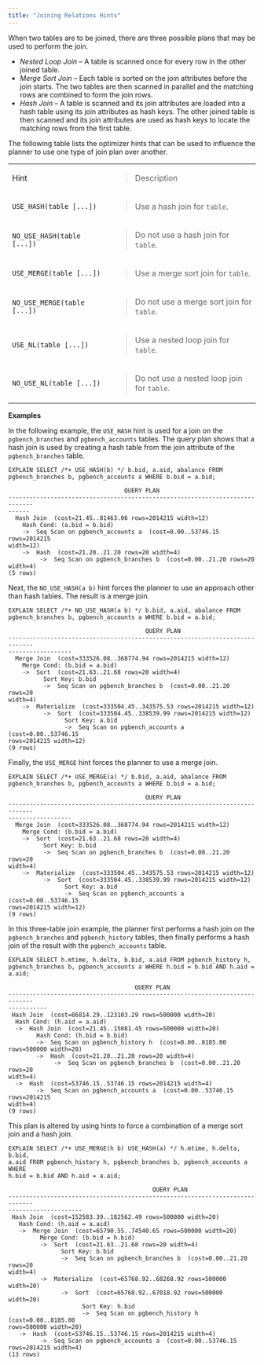 ```yaml
---
title: "Joining Relations Hints"
---
```


<div id="joining_relations_hints" class="registered_link"></div>


When two tables are to be joined, there are three possible plans that may be used to perform the join.

  - *Nested Loop Join* – A table is scanned once for every row in the other joined table.
  - *Merge Sort Join* – Each table is sorted on the join attributes before the join starts. The two tables are then scanned in parallel and the matching rows are combined to form the join rows.
  - *Hash Join* – A table is scanned and its join attributes are loaded into a hash table using its join attributes as hash keys. The other joined table is then scanned and its join attributes are used as hash keys to locate the matching rows from the first table.

The following table lists the optimizer hints that can be used to influence the planner to use one type of join plan over another.

<div class="table-with-scroll">
<table>
<tbody>
<tr class="odd">
<td>Hint</td>
<td><blockquote>
<p>Description</p>
</blockquote></td>
</tr>
<tr class="even">
<td><code>USE_HASH(table [...])</code></td>
<td><blockquote>
<p>Use a hash join for <code>table</code>.</p>
</blockquote></td>
</tr>
<tr class="odd">
<td><code>NO_USE_HASH(table [...])</code></td>
<td><blockquote>
<p>Do not use a hash join for <code>table</code>.</p>
</blockquote></td>
</tr>
<tr class="even">
<td><code>USE_MERGE(table [...])</code></td>
<td><blockquote>
<p>Use a merge sort join for <code>table</code>.</p>
</blockquote></td>
</tr>
<tr class="odd">
<td><code>NO_USE_MERGE(table [...])</code></td>
<td><blockquote>
<p>Do not use a merge sort join for <code>table</code>.</p>
</blockquote></td>
</tr>
<tr class="even">
<td><code>USE_NL(table [...])</code></td>
<td><blockquote>
<p>Use a nested loop join for <code>table</code>.</p>
</blockquote></td>
</tr>
<tr class="odd">
<td><code>NO_USE_NL(table [...])</code></td>
<td><blockquote>
<p>Do not use a nested loop join for <code>table</code>.</p>
</blockquote></td>
</tr>
</tbody>
</table>
</div>

**Examples**

In the following example, the `USE_HASH` hint is used for a join on the `pgbench_branches` and `pgbench_accounts` tables. The query plan shows that a hash join is used by creating a hash table from the join attribute of the `pgbench_branches` table.

``` text
EXPLAIN SELECT /*+ USE_HASH(b) */ b.bid, a.aid, abalance FROM
pgbench_branches b, pgbench_accounts a WHERE b.bid = a.bid;

                                 QUERY PLAN
-----------------------------------------------------------------------------
------
  Hash Join  (cost=21.45..81463.06 rows=2014215 width=12)
    Hash Cond: (a.bid = b.bid)
    ->  Seq Scan on pgbench_accounts a  (cost=0.00..53746.15 rows=2014215
width=12)
    ->  Hash  (cost=21.20..21.20 rows=20 width=4)
         ->  Seq Scan on pgbench_branches b  (cost=0.00..21.20 rows=20
width=4)
(5 rows)
```

Next, the `NO_USE_HASH(a b)` hint forces the planner to use an approach other than hash tables. The result is a merge join.

``` text
EXPLAIN SELECT /*+ NO_USE_HASH(a b) */ b.bid, a.aid, abalance FROM
pgbench_branches b, pgbench_accounts a WHERE b.bid = a.bid;

                                       QUERY PLAN
-----------------------------------------------------------------------------
------------------
  Merge Join  (cost=333526.08..368774.94 rows=2014215 width=12)
    Merge Cond: (b.bid = a.bid)
    ->  Sort  (cost=21.63..21.68 rows=20 width=4)
          Sort Key: b.bid
          ->  Seq Scan on pgbench_branches b  (cost=0.00..21.20 rows=20
width=4)
    ->  Materialize  (cost=333504.45..343575.53 rows=2014215 width=12)
          ->  Sort  (cost=333504.45..338539.99 rows=2014215 width=12)
                Sort Key: a.bid
                ->  Seq Scan on pgbench_accounts a  (cost=0.00..53746.15
rows=2014215 width=12)
(9 rows)
```

Finally, the `USE_MERGE` hint forces the planner to use a merge join.

``` text
EXPLAIN SELECT /*+ USE_MERGE(a) */ b.bid, a.aid, abalance FROM
pgbench_branches b, pgbench_accounts a WHERE b.bid = a.bid;

                                       QUERY PLAN
-----------------------------------------------------------------------------
------------------
  Merge Join  (cost=333526.08..368774.94 rows=2014215 width=12)
    Merge Cond: (b.bid = a.bid)
    ->  Sort  (cost=21.63..21.68 rows=20 width=4)
          Sort Key: b.bid
          ->  Seq Scan on pgbench_branches b  (cost=0.00..21.20 rows=20
width=4)
    ->  Materialize  (cost=333504.45..343575.53 rows=2014215 width=12)
          ->  Sort  (cost=333504.45..338539.99 rows=2014215 width=12)
                Sort Key: a.bid
                ->  Seq Scan on pgbench_accounts a  (cost=0.00..53746.15
rows=2014215 width=12)
(9 rows)
```

In this three-table join example, the planner first performs a hash join on the `pgbench_branches` and `pgbench_history` tables, then finally performs a hash join of the result with the `pgbench_accounts` table.

``` text
EXPLAIN SELECT h.mtime, h.delta, b.bid, a.aid FROM pgbench_history h,
pgbench_branches b, pgbench_accounts a WHERE h.bid = b.bid AND h.aid = a.aid;

                                    QUERY PLAN
-----------------------------------------------------------------------------
-----------
 Hash Join  (cost=86814.29..123103.29 rows=500000 width=20)
  Hash Cond: (h.aid = a.aid)
  ->  Hash Join  (cost=21.45..15081.45 rows=500000 width=20)
        Hash Cond: (h.bid = b.bid)
        ->  Seq Scan on pgbench_history h  (cost=0.00..8185.00
rows=500000 width=20)
        ->  Hash  (cost=21.20..21.20 rows=20 width=4)
             ->  Seq Scan on pgbench_branches b  (cost=0.00..21.20 rows=20
width=4)
  ->  Hash  (cost=53746.15..53746.15 rows=2014215 width=4)
        ->  Seq Scan on pgbench_accounts a  (cost=0.00..53746.15 rows=2014215
width=4)
(9 rows)
```

This plan is altered by using hints to force a combination of a merge sort join and a hash join.

``` text
EXPLAIN SELECT /*+ USE_MERGE(h b) USE_HASH(a) */ h.mtime, h.delta, b.bid,
a.aid FROM pgbench_history h, pgbench_branches b, pgbench_accounts a WHERE
h.bid = b.bid AND h.aid = a.aid;

                                         QUERY PLAN
-----------------------------------------------------------------------------
---------------------
 Hash Join  (cost=152583.39..182562.49 rows=500000 width=20)
   Hash Cond: (h.aid = a.aid)
   ->  Merge Join  (cost=65790.55..74540.65 rows=500000 width=20)
         Merge Cond: (b.bid = h.bid)
         ->  Sort  (cost=21.63..21.68 rows=20 width=4)
               Sort Key: b.bid
               ->  Seq Scan on pgbench_branches b  (cost=0.00..21.20 rows=20
width=4)
         ->  Materialize  (cost=65768.92..68268.92 rows=500000 width=20)
               ->  Sort  (cost=65768.92..67018.92 rows=500000 width=20)
                     Sort Key: h.bid
                     ->  Seq Scan on pgbench_history h  (cost=0.00..8185.00
rows=500000 width=20)
   ->  Hash  (cost=53746.15..53746.15 rows=2014215 width=4)
         ->  Seq Scan on pgbench_accounts a  (cost=0.00..53746.15
rows=2014215 width=4)
(13 rows)
```
